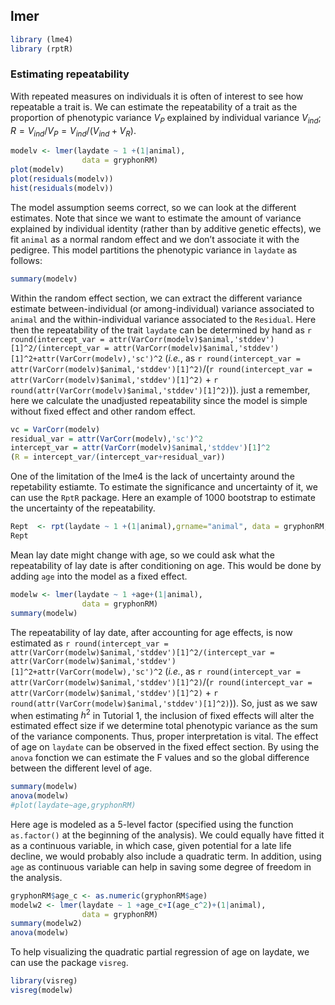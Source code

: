 ## lmer
```r
library (lme4)
library (rptR)
```
### Estimating repeatability

With repeated measures on individuals it is often of interest to see how repeatable a trait is. 
We can estimate the repeatability of a trait as the proportion of phenotypic variance $V_P$ explained by individual variance $V_{ind}$; $R = V_{ind}/V_P = V_{ind}/(V_{ind}+V_R)$.

```r
modelv <- lmer(laydate ~ 1 +(1|animal),
				data = gryphonRM)
plot(modelv)
plot(residuals(modelv))
hist(residuals(modelv))

```
The model assumption seems correct, so we can look at the different estimates.
Note that since we want to estimate the amount of variance explained by individual identity (rather than by additive genetic effects), we fit `animal` as a normal random effect and we don't associate it with the pedigree.
This model partitions the phenotypic variance in `laydate` as follows:
```r
summary(modelv)
```

Within the random effect section, we can extract the different variance estimate between-individual (or among-individual) variance associated to `animal` and the within-individual variance associated to the `Residual`.
Here then the repeatability of the trait `laydate` can be determined by hand as `r round(intercept_var = attr(VarCorr(modelv)$animal,'stddev')[1]^2/(intercept_var = attr(VarCorr(modelv)$animal,'stddev')[1]^2+attr(VarCorr(modelv),'sc')^2` (_i.e._, as `r round(intercept_var = attr(VarCorr(modelv)$animal,'stddev')[1]^2)`/(`r round(intercept_var = attr(VarCorr(modelv)$animal,'stddev')[1]^2)` + `r round(attr(VarCorr(modelv)$animal,'stddev')[1]^2)`)).
just a remember, here we calculate the unadjusted repeatability since the model is simple without fixed effect and other random effect.
```r
vc = VarCorr(modelv)
residual_var = attr(VarCorr(modelv),'sc')^2
intercept_var = attr(VarCorr(modelv)$animal,'stddev')[1]^2
(R = intercept_var/(intercept_var+residual_var))
```

One of the limitation of the lme4 is the lack of uncertainty around the repetability estiamte. To estimate the significance and uncertainty of it, we can use the `RptR` package. Here an example of 1000 bootstrap to estimate the uncertainty of the repeatability. 
```r
Rept  <- rpt(laydate ~ 1 +(1|animal),grname="animal", data = gryphonRM, nboot=1000, npermut=0)
Rept
```

Mean lay date might change with age, so we could ask what the repeatability of lay date is after conditioning on age. This would be done by adding `age` into the model as a fixed effect.
```r
modelw <- lmer(laydate ~ 1 +age+(1|animal),
				data = gryphonRM)
summary(modelw)
```

The repeatability of lay date, after accounting for age effects, is now estimated as `r round(intercept_var = attr(VarCorr(modelw)$animal,'stddev')[1]^2/(intercept_var = attr(VarCorr(modelw)$animal,'stddev')[1]^2+attr(VarCorr(modelw),'sc')^2` (_i.e._, as `r round(intercept_var = attr(VarCorr(modelw)$animal,'stddev')[1]^2)`/(`r round(intercept_var = attr(VarCorr(modelw)$animal,'stddev')[1]^2)` + `r round(attr(VarCorr(modelw)$animal,'stddev')[1]^2)`)).
So, just as we saw when estimating $h^2$ in Tutorial 1, the inclusion of fixed effects will alter the estimated effect size <!-- effect size or just the variance estimate --> if we determine total phenotypic variance as the sum of the variance components. Thus, proper interpretation is vital.
The effect of age on `laydate` can be observed in the fixed effect section. By using the `anova` fonction we can estimate the F values and so the global difference between the different level of age. 
```r
summary(modelw)
anova(modelw)
#plot(laydate~age,gryphonRM)
```

Here age is modeled as a 5-level factor (specified using the function `as.factor()` at the beginning of the analysis). We could equally have fitted it as a continuous variable, in which case, given potential for a late life decline, we would probably also include a quadratic term.
In addition, using `age` as continuous variable can help in saving some degree of freedom in the analysis.
```r
gryphonRM$age_c <- as.numeric(gryphonRM$age)
modelw2 <- lmer(laydate ~ 1 +age_c+I(age_c^2)+(1|animal),
				data = gryphonRM)
summary(modelw2)
anova(modelw)
```

To help visualizing the quadratic partial regression of age on laydate, we can use the package `visreg`.
```r
library(visreg)
visreg(modelw)
```

<!--   Not sure we can estimate the heritability with lme 4 !  so this tutorial might stop here !!! 
### Partitioning additive and permanent environment effects

Generally we expect that the repeatability will set the upper limit for heritability since among individual variation can be decomposed in the additive genetic variation and non additive genetic variation. In other word, the additive genetic variation is a subcomponent of the difference between individuals. 
Non-additive contributions to fixed among-individual differences are normally referred to as _permanent environment effects_. If a trait has repeated measures then it is necessary to model permanent environment effects in an animal model to prevent upward bias in $V_A$.

To illustrate it, we first fit the animal model:
```r
```
-->



